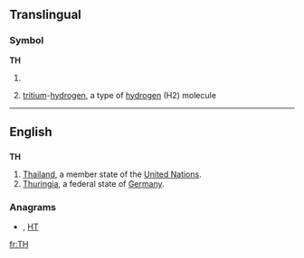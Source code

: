 {{also|Th|-th|th'|.th}}
==Translingual==

===Symbol===
'''TH'''

# {{SI-unit-abb|tera|henry|[[electrical inductance]]}}
# {{chemistry}} [[tritium]]-[[hydrogen]], a type of [[hydrogen]] (H2) molecule

----

==English==

==={{abbreviation}}===
'''TH'''

# [[Thailand]], a member state of the [[United Nations]].
# [[Thuringia]], a federal state of [[Germany]].

===Anagrams===
* {{alphagram|[[ht#English|ht]]}} , [[HT#English|HT]]


[[fr:TH]]